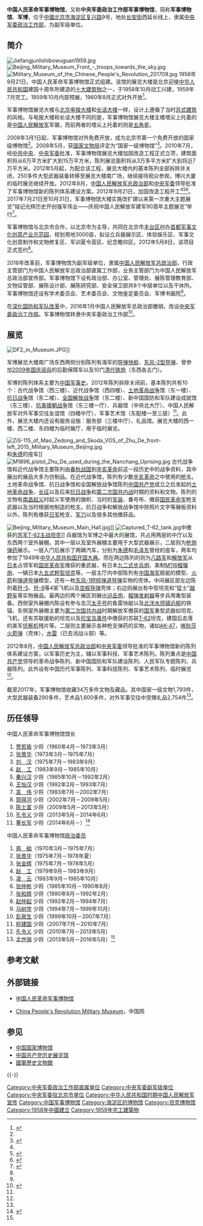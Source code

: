 {{NoteTA
|G1=Unit
}}
{{Infobox PRCG
|color = darkgreen
|机构名称 = 中国人民革命军事博物馆
|标志1 = China Emblem PLA.svg
|标志1说明 = [[中国人民解放军军徽|中国人民解放军军徽]]
|标志2 = [[File:中国人民革命军事博物馆标识.png|220px]]
|标志2说明 = 中国人民革命军事博物馆标识
|职位1 = 馆长
|人员1 = [[董长军|董长军]]
|衔级1 = [[中国人民解放军少将|少将]]
|职位2 = [[政治委员|政治委员]]
|人员2 =  
|衔级2 = [[中国人民解放军少将|少将]]
|组织上级 = [[中央军委政治工作部|中央军委政治工作部]]
|业务上级 = [[中央军委政治工作部直属工作局|中央军委政治工作部直属工作局]]（行政主管）<br />[[中央军委政治工作部宣传局|中央军委政治工作部宣传局]]（业务主管）
|机构类型 = [[中央军委政治工作部|中央军委政治工作部]]直属单位
|军事级别 = 副军级|nocat
|地址1 = {{CHN}}[[北京市|北京市]][[海淀区|海淀区]][[复兴路_(北京)|复兴路]]9号
|坐标1 = {{Coord|39|54|27.61|N|116|19|03.80|E|display=inline,title}}
|成立时间 = 1958年
|A = 
|a = 
|B = 
|b = 
|C = 
|c = 
|D = 
|d = 
|image1 = 2019 Chinese People's Revolutionary Military Museum.jpg
|caption1 = 军博正门，摄于2019年末
}}
'''中国人民革命军事博物馆'''，又称'''中央军委政治工作部军事博物馆'''，简称'''军事博物馆'''、'''军博'''，位于[[中華人民共和國|中國]][[北京市|北京市]][[海淀区|海淀区]][[复兴路_(北京)|复兴路]]9号，地处[[长安街|长安街]]西延长线上，隶属[[中央军委政治工作部|中央军委政治工作部]]，为副军级单位。

==简介==
[[File:Jiefangjunlishibowuguan1959.jpg|thumb]]
[[File:Beijing_Military_Museum_Front_-_troops_towards_the_sky.jpg|thumb]]
[[File:Military_Museum_of_the_Chinese_People's_Revolution_201709.jpg|thumb]]
1958年9月21日，中国人民革命军事博物馆正式组建。该馆的展览大楼是北京迎接[[中华人民共和国|中华人民共和国]]建国十周年所建造的[[北京十大建筑|十大建筑物]]之一，于1958年10月动工兴建，1959年7月完工。1959年10月内部预展，1960年8月正式对外开放<ref name="jbjj">{{Cite web|url=http://www.jb.mil.cn/gk/jbjj/201103/t20110330_4469.html|title=军博简介|accessdate=2018-11-02|date=2011-03-30|publisher=中国人民革命军事博物馆|archiveurl=https://web.archive.org/web/20150515044358/http://www.jb.mil.cn/gk/jbjj/201103/t20110330_4469.html|archivedate=2015-05-15|dead-url=yes}}</ref>。

军事博物馆展览大楼与[[北京电报大楼|北京电报大楼]]和[[北京长途电话大楼|长话大楼]]一样，设计上遵循了当时[[斯大林式建筑|苏式建筑]]的风格。与电报大楼和长话大楼不同的是，军事博物馆展览大楼主楼塔尖上托着的是[[中国人民解放军|中国人民解放军]]军徽，而前两者的塔尖上托着的则是[[五角星|五角星]]。

2008年3月1日起，军事博物馆对外免费开放，成为北京市第一个免费开放的国家级博物馆<ref name="jbjj" />。2008年5月，获[[国家文物局|国家文物局]]评定为“国家一级博物馆”<ref>{{Cite web|url =  http://www.huaxia.com/wh/whxx/2008/00808947.html?oeld3|title =  中国官方公布首批83家“国家一级博物馆”名单|author =  |date =  2008-05-19|publisher =  华夏经纬|language =  |accessdate =  |quote =  |archive-date =  2019-01-24|archive-url =  https://web.archive.org/web/20190124015310/http://www.huaxia.com/wh/whxx/2008/00808947.html?oeld3|dead-url =  no}}</ref>。2010年7月，经[[中共中央|中共中央]]、[[中央军委|中央军委]]批准，军事博物馆展览大楼加固改造工程正式立项，建筑面积将从6万平方米扩大到15万平方米，陈列展览面积将从3万多平方米扩大到将近7万平方米。2012年5月起，为配合该工程，展览大楼内的基本陈列全部拆除并关闭，250多件大型武器装备转移至展览大楼南广场，继续接待观众参观，博兴大厦的临时展览继续开放。2012年8月，[[中国人民解放军总政治部|中国人民解放军总政治部]]和[[中央军委|中央军委]]领导批准了军事博物馆新的陈列体系建设方案。2012年9月21日，加固改造工程开工<ref name="jbjj" /><ref>{{Cite web|url=http://www.jb.mil.cn/gk/jggzgc/201211/t20121130_6382.html|title=军博展览大楼加固改造工程简介|accessdate=2018-11-02|date=2012-11-30|publisher=中国人民革命军事博物馆|archiveurl=https://web.archive.org/web/20150715024459/http://www.jb.mil.cn/gk/jggzgc/201211/t20121130_6382.html|archivedate=2015-07-15|dead-url=yes}}</ref><ref name="junshi">{{Cite web|url=http://www.js7tv.cn/news/201705_96231.html|title=全国唯一综合性军事博物馆：中国人民革命军事博物馆|date=2017-05-18|publisher=中国军视网|accessdate=2017-09-06|archive-date=2020-05-08|archive-url=https://web.archive.org/web/20200508124422/http://www.js7tv.cn/news/201705_96231.html|dead-url=no}}</ref>。2017年7月21日至10月31日，军事博物馆大楼实施改扩建以来第一次重大主题展览“铭记光辉历史开创强军伟业——庆祝中国人民解放军建军90周年主题展览”举行<ref>{{Cite web|url=https://www.thepaper.cn/newsDetail_forward_1786356|title=军事博物馆馆长董长军：未来在军博或可“开坦克、登航母”|date=2017-09-06|publisher=澎湃新闻|accessdate=2018-11-02|archive-date=2020-12-06|archive-url=https://web.archive.org/web/20201206025514/https://www.thepaper.cn/newsDetail_forward_1786356|dead-url=no}}</ref>。

军事博物馆与北京市合作，以北京市为主导，共同在北京市[[丰台区|丰台区]]创办[[首都军事文化创意产业示范园|首都军事文化创意产业示范园]]，规划用地3000亩，拟设立兵器展示区、体验娱乐区、军事文化创意制作和文物修复区、军训夏令营区、纪念瞻仰区。2012年5月8日，该项目正式签约<ref name="jbjj" />。

2016年改革前，军事博物馆为副军级单位，隶属[[中国人民解放军总政治部|中国人民解放军总政治部]]，行政主管部门为中国人民解放军总政治部直属工作部，业务主管部门为中国人民解放军总政治部宣传部。军事博物馆下设有政治部、办公室、管理处、展陈管理教育部、文物征管部、展陈设计部、展陈研究部、安全保卫部共8个中层单位以及干休所。军事博物馆还设有学术委员会、艺术委员会、文物鉴定委员会、军博书画院<ref name="jbjj" />。

在[[深化国防和军队改革|深化国防和军队改革]]中，2016年1月中国人民解放军总政治部撤销，改设[[中央军委政治工作部|中央军委政治工作部]]。军事博物馆转隶中央军委政治工作部<ref>{{Cite web|url=http://news.163.com/16/0525/11/BNTKQBCF00014AED.html|title=原总政直工部副部长肖安水少将调任军委政治工作部直工局局长|accessdate=2018-11-02|date=2016-05-25|publisher=网易|archive-url=https://web.archive.org/web/20190511133520/http://news.163.com/16/0525/11/BNTKQBCF00014AED.html|archive-date=2019-05-11|dead-url=yes}}</ref>。

== 展览 ==
[[File:DF2_in_Museum.JPG|right]]]]

军博展览大楼南广场东西两侧分别陈列有海军的[[导弹快艇|导弹快艇]]、[[东风-2型导弹|东风-2型导弹]]、曾参加[[首都各界庆祝中华人民共和国成立50周年大会|2009年国庆阅兵]]的后勤保障车以及10门[[清代|清代]][[铁炮|铁炮]]（东西各五门）。

军博的陈列体系主要为[[中国军事史|中国军事史]]。2012年陈列拆除关闭前，基本陈列共有10个：古代战争馆（西三楼）、近代战争馆（西四楼）、[[土地革命战争|土地革命战争]]馆（东一楼）、[[抗日战争|抗日战争]]馆（东二楼）、[[第二次国共内战|全国解放战争]]馆（东二楼）、新中国国防和军队建设成就馆（东三楼）、[[抗美援朝战争|抗美援朝战争]]馆（东三楼一厅）、兵器馆（中央北大厅）、中国人民解放军对外军事交往友谊馆（四楼中厅）、军事艺术馆（东配楼一至三层）<ref name="jbjj" />。此外，展览大楼内还设有服务设施：服务部（三楼中厅）、礼品馆。展览大楼的西一楼、西二楼、东四楼为临时展厅，用于临时展览。

[[File:ZiS-115_of_Mao_Zedong_and_Skoda_VOS_of_Zhu_De_front-left_2015_Military_Museum_Beijing.jpg|thumb]]和[[朱德|朱德]]的座车]]
[[File:M1896_pistol_Zhu_De_used_during_the_Nanchang_Uprising.jpg|left]]
古代战争馆和近代战争馆主要陈列由[[春秋时期|春秋]][[战国|战国]]到[[辛亥革命|辛亥革命]]前这一段历史中的战争资料，其中展出的展品大多为仿制品。在近代战争馆，陈列有少数[[辛亥革命|辛亥革命]]之中使用的[[枪|枪]]支。土地革命战争馆、抗日战争馆和全国解放战争馆陈列[[中国共产党|中国共产党]]成立之后发起的[[第一次国共内战|土地革命战争]]、[[长征|长征]]以及后来[[中国抗日战争|抗日战争]]和[[第二次国共内战|第二次国共内战]]时期的资料和文物。陈列的文物有[[南昌起义|南昌起义]]时起义军使用的旗帜、当时的[[军装|军装]]、番号布、缴获[[国民革命军|国民革命军]]枪支武器以及当时根据地制造的枪支。抗日战争和解放战争馆中除照片文字等展板资料以外，陈列有缴获[[日军|日军]]枪支、[[日本军刀|军刀]]以及很多其他缴获品。

[[File:Beijing_Military_Museum_Main_Hall.jpg|left]]]]
[[File:Captured_T-62_tank.jpg|thumb]]中缴获的[[苏联红军|苏军]][[T-62主战坦克|T-62主战坦克]]]]
兵器馆为军博之中最大的展馆，共占用两层的中厅以及东西两个室外展棚。其中一层以及室外展棚主要用于大型武器展示，二层则为[[枪|枪]][[炮|炮]][[彈藥|弹药]]展示。一层入门后展示了两辆汽车，分别为[[朱德|朱德]]和[[毛泽东|毛泽东]]曾经的座车，两车均参加了1949年[[中华人民共和国|中华人民共和国]][[开国大典|开国大典]]。而在两边陈列的则为[[八路军|八路军]]和[[中国人民解放军|解放军]]从[[日本|日本]]占领军和[[国民革命军|国民革命军]]缴获的重武器，有日本[[九二式步兵炮|九二式步兵炮]]、美制[[M116榴彈炮|M116榴彈炮]]、一辆日本[[九五式輕型坦克|九五式輕型坦克]]等。一层主厅内中部陈列有[[中国海军|中国海军]]舰艇的模型、[[火箭|火箭]]和[[弹道导弹|弹道导弹]]模型，还有一枚[[东风-1短程弹道导弹|东风-1短程弹道导弹]]实物的壳体。中间展区部左边陈列着[[歼-5|歼-5]]、[[歼-8|歼-8]]等4架飞机以及[[空舰导弹|空舰导弹]]壳体；右边则展出有中型坦克和“猛士”[[越野车|越野车]]等实物展品。最两边的两个展区则展出[[迫击炮|迫击炮]]，[[榴弹发射器|榴弹发射器]]等步兵用重型装备。西侧室外展棚内陈设有参与击沉[[太平号|太平号]]的鱼雷快艇以及[[北洋水师|北洋水师]][[镇远舰|镇远舰]]的铁锚，东侧室外展棚主要为[[第二次国共内战|第二次国共内战]]时期解放军缴获的[[中華民國國軍|国军]]重型武器如坦克、飞机，还有苏联援助的坦克以及[[珍宝岛事件|珍宝岛事件]]中缴获的苏联[[T-62|T-62]]坦克，建国后击落的美军[[侦察机|侦察机]]残片等。二层则主要展示各种枪支弹药的实物，诸如[[AK-47突击步枪|AK-47]]，[[喀秋莎火箭炮|喀秋莎火箭弹]]（壳体），[[水雷|水雷]]（已去消战斗部）等。

2012年8月，[[中国人民解放军总政治部|中国人民解放军总政治部]]和[[中央军事委员会|中央军委]]领导批准的军事博物馆新的陈列体系建设方案，以军事历史为主，辅以军事科技、军事艺术陈列。陈列重点是[[中国共产党|中国共产党]]领导的革命战争陈列、新中国国防和军队建设陈列、人民军队专题陈列、兵器陈列。此外设有中国历代军事陈列、军事科技陈列、军事艺术陈列、临时展览<ref name=junshi/>。

截至2017年，军事博物馆收藏34万多件文物及藏品。其中国家一级文物1,793件，大型武器装备290多件，艺术品1,600多件，对外军事交往中受赠礼品2,754件<ref name=junshi/>。

== 历任领导 ==
{{col-begin}}
{{col-2}}
;中国人民革命军事博物馆馆长
# [[贾若瑜|贾若瑜]] 少将（1960年4月－1973年3月）  
# [[张景华|张景华]]（1973年3月－1975年7月）   
# [[刘汉_(少将)|刘　汉]]（1975年7月－1983年9月）  
# [[赵工|赵　工]]（1983年9月－1985年10月）
# [[秦兴汉|秦兴汉]] 少将（1985年10月－1992年2月）  
# [[王怡汉|王怡汉]] 少将（1992年2月－1993年7月）  
# [[袁伟|袁　伟]] 少将（1993年7月－2002年7月）  
# [[郭得河|郭得河]] 少将（2002年7月－2009年5月） 
# [[陈士富|陈士富]] 少将（2009年5月－2013年5月） 
# [[孔令义|孔令义]] 少将（2013年5月－2014年6月） 
# [[董长军|董长军]] 少将（2014年6月－）<ref name="gld">{{Cite web|url=http://www.jb.mil.cn/gk/gld/201211/t20121129_6380.html|title=馆领导|publisher=中国人民革命军事博物馆|date=2012-11-30|archiveurl=https://web.archive.org/web/20170202003715/http://www.jb.mil.cn/gk/gld/201211/t20121129_6380.html|archivedate=2017-02-02|accessdate=2014-12-08|dead-url=no}}</ref>
{{col-2}}
;中国人民革命军事博物馆[[政治委员|政治委员]]
# [[周础|周　础]]（1970年3月－1975年7月）
# [[张景华|张景华]]（1975年7月－1978年夏）
# [[张金辉|张金辉]]（1975年7月－1978年5月）
# [[赵工|赵　工]]（1979年9月－1983年9月）
# [[凌云|凌　云]]（1983年9月－1985年10月）
# [[张仲彬|张仲彬]] 少将（1985年10月－1990年8月）
# [[张和辉|张和辉]] 少将（1990年8月－1992年2月）
# [[赵仲起|赵仲起]] 少将（1992年2月－1994年7月）
# [[马树学|马树学]] 少将（1994年7月－1999年10月）
# [[彭泉生|彭泉生]] 少将（1999年10月－2007年7月）
# [[程建国|程建国]] 少将（2007年7月－2010年7月）
# [[孔令义|孔令义]] 少将（2010年7月－2013年5月）
# [[孟世强|孟世强]] 少将（2013年5月－2016年5月）<ref name="gld" />
{{col-end}}

== 参考文献 ==
{{Reflist}}

== 外部链接 ==
{{Commonscat|Military Museum of the Chinese People's Revolution}}
* {{zh-cn}}[http://www.jb.mil.cn 中国人民革命军事博物馆]{{Wayback|url=http://www.jb.mil.cn/ |date=20201206025544 }}
* {{en}}[http://www.china.org.cn/english/kuaixun/73574.htm China People's Revolution Military Museum]{{Wayback|url=http://www.china.org.cn/english/kuaixun/73574.htm |date=20160531104235 }}，中国网

== 参见 ==
{{Portal|中华人民共和国|军事|中国文化遗产|北京|中国建筑}}
* [[中国国家博物馆|中国国家博物馆]]
* [[中国共产党历史展览馆|中国共产党历史展览馆]]
* [[國軍歷史文物館|國軍歷史文物館]]

{{-}}
{{Geographic Location
|西北 = [[梅地亞中心|梅地亞中心]]、[[中华世纪坛|中华世纪坛]]
|北 = [[玉渊潭公园|玉渊潭公园]]
|東北 =
|西 = [[中国中央电视台|中央电视台]]、[[中华世纪坛|中华世纪坛]]
|中央 = 中国人民革命军事博物馆
|東 = [[八一大楼|八一大楼]]
|西南 = [[京西宾馆|京西宾馆]]
|南 = [[中國鋁業|中国铝业大厦]]
|東南 = [[中国铁路总公司|中国铁路总公司]]
}}

{{中央军委|属}}
{{中国国家一级博物馆}}
{{北京十大建筑}}

[[Category:中央军委政治工作部直属单位|Category:中央军委政治工作部直属单位]]
[[Category:中央军委副军级单位|Category:中央军委副军级单位]]
[[Category:中央军委驻北京市单位|Category:中央军委驻北京市单位]]
[[Category:中华人民共和国时期中国人民解放军宣传|Category:中华人民共和国时期中国人民解放军宣传]]
[[Category:中国军事博物馆|Category:中国军事博物馆]]
[[Category:海淀区的博物馆|Category:海淀区的博物馆]]
[[Category:坦克博物馆|Category:坦克博物馆]]
[[Category:1958年中國建立|Category:1958年中國建立]]
[[Category:1959年完工建築物|Category:1959年完工建築物]]